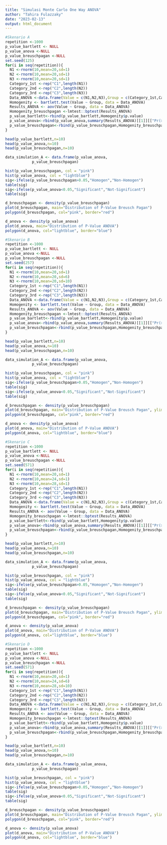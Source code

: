 ---
title: "Simulasi Monte Carlo One Way ANOVA"
author: "Tahira Fulazzaky"
date: "2023-02-13"
output: html_document
---

```{r}
#Skenario A
repetition <-1000
p_value_bartlett <- NULL
p_value_anova <-NULL
p_value_breuschpagan <-NULL
set.seed(125)
for(i in seq(repetition)){
  N1 <-rnorm(10,mean=20,sd=1)
  N2 <-rnorm(10,mean=20,sd=1)
  N3 <-rnorm(10,mean=20,sd=1)
  Category_1st <-rep("C1",length(N1))
  Category_2nd <-rep("C2",length(N2))
  Category_3rd <-rep("C3",length(N3))
  Data_ANOVA <-data.frame(Value = c(N1,N2,N3),Group = c(Category_1st,Category_2nd,Category_3rd))
  Homogenity <- bartlett.test(Value ~ Group, data = Data_ANOVA)
  Results_ANOVA <- aov(Value ~ Group, data = Data_ANOVA)
  Homogenity_breuschpagan <-lmtest::bptest(Results_ANOVA)
  p_value_bartlett<-rbind(p_value_bartlett,Homogenity$p.value)
  p_value_anova<-rbind(p_value_anova,summary(Results_ANOVA)[[1]][["Pr(>F)"]][1])
  p_value_breuschpagan<-rbind(p_value_breuschpagan,Homogenity_breuschpagan$p.value)
}
```

```{r}
head(p_value_bartlett,n=10)
head(p_value_anova,n=10)
head(p_value_breuschpagan,n=10)
```

```{r}
data_simulation_A <- data.frame(p_value_anova,
            p_value_breuschpagan)
```

```{r}
hist(p_value_breuschpagan, col = "pink")
hist(p_value_anova, col = "lightblue")
sig<-ifelse(p_value_breuschpagan>0.05,"Homogen","Non-Homogen")
table(sig)
sig<-ifelse(p_value_anova<0.05,"Significant","Not-Significant")
table(sig)
```


```{r}
d_breuschpagan <- density(p_value_breuschpagan)
plot(d_breuschpagan, main="Distribution of P-Value Breusch Pagan")
polygon(d_breuschpagan, col="pink", border="red")
```
```{r}
d_anova <- density(p_value_anova)
plot(d_anova, main="Distribution of P-Value ANOVA")
polygon(d_anova, col="lightblue", border="blue")

```


```{r}
#Skenario B
repetition <-1000
p_value_bartlett <- NULL
p_value_anova <-NULL
p_value_breuschpagan <-NULL
set.seed(257)
for(i in seq(repetition)){
  N1 <-rnorm(10,mean=20,sd=1)
  N2 <-rnorm(10,mean=20,sd=6)
  N3 <-rnorm(10,mean=20,sd=10)
  Category_1st <-rep("C1",length(N1))
  Category_2nd <-rep("C2",length(N2))
  Category_3rd <-rep("C3",length(N3))
  Data_ANOVA <-data.frame(Value = c(N1,N2,N3),Group = c(Category_1st,Category_2nd,Category_3rd))
  Homogenity <- bartlett.test(Value ~ Group, data = Data_ANOVA)
  Results_ANOVA <- aov(Value ~ Group, data = Data_ANOVA)
  Homogenity_breuschpagan <-lmtest::bptest(Results_ANOVA)
  p_value_bartlett<-rbind(p_value_bartlett,Homogenity$p.value)
  p_value_anova<-rbind(p_value_anova,summary(Results_ANOVA)[[1]][["Pr(>F)"]][1])
  p_value_breuschpagan<-rbind(p_value_breuschpagan,Homogenity_breuschpagan$p.value)
}
```

```{r}
head(p_value_bartlett,n=10)
head(p_value_anova,n=10)
head(p_value_breuschpagan,n=10)
```

```{r}
data_simulation_A <- data.frame(p_value_anova,
            p_value_breuschpagan)
```

```{r}
hist(p_value_breuschpagan, col = "pink")
hist(p_value_anova, col = "lightblue")
sig<-ifelse(p_value_breuschpagan>0.05,"Homogen","Non-Homogen")
table(sig)
sig<-ifelse(p_value_anova<0.05,"Significant","Not-Significant")
table(sig)
```

```{r}
d_breuschpagan <- density(p_value_breuschpagan)
plot(d_breuschpagan, main="Distribution of P-Value Breusch Pagan", ylim =c (0,18))
polygon(d_breuschpagan, col="pink", border="red")

```
```{r}
d_anova <- density(p_value_anova)
plot(d_anova, main="Distribution of P-Value ANOVA")
polygon(d_anova, col="lightblue", border="blue")

```

```{r}
#Skenario C
repetition <-1000
p_value_bartlett <- NULL
p_value_anova <-NULL
p_value_breuschpagan <-NULL
set.seed(571)
for(i in seq(repetition)){
  N1 <-rnorm(10,mean=20,sd=1)
  N2 <-rnorm(10,mean=24,sd=1)
  N3 <-rnorm(10,mean=28,sd=1)
  Category_1st <-rep("C1",length(N1))
  Category_2nd <-rep("C2",length(N2))
  Category_3rd <-rep("C3",length(N3))
  Data_ANOVA <-data.frame(Value = c(N1,N2,N3),Group = c(Category_1st,Category_2nd,Category_3rd))
  Homogenity <- bartlett.test(Value ~ Group, data = Data_ANOVA)
  Results_ANOVA <- aov(Value ~ Group, data = Data_ANOVA)
  Homogenity_breuschpagan <-lmtest::bptest(Results_ANOVA)
  p_value_bartlett<-rbind(p_value_bartlett,Homogenity$p.value)
  p_value_anova<-rbind(p_value_anova,summary(Results_ANOVA)[[1]][["Pr(>F)"]][1])
  p_value_breuschpagan<-rbind(p_value_breuschpagan,Homogenity_breuschpagan$p.value)
}
```

```{r}
head(p_value_bartlett,n=10)
head(p_value_anova,n=10)
head(p_value_breuschpagan,n=10)
```

```{r}
data_simulation_A <- data.frame(p_value_anova,
            p_value_breuschpagan)
```

```{r}
hist(p_value_breuschpagan, col = "pink")
hist(p_value_anova, col = "lightblue")
sig<-ifelse(p_value_breuschpagan>0.05,"Homogen","Non-Homogen")
table(sig)
sig<-ifelse(p_value_anova<0.05,"Significant","Not-Significant")
table(sig)
```

```{r}
d_breuschpagan <- density(p_value_breuschpagan)
plot(d_breuschpagan, main="Distribution of P-Value Breusch Pagan", ylim =c (0,1.3))
polygon(d_breuschpagan, col="pink", border="red")

```
```{r}
d_anova <- density(p_value_anova)
plot(d_anova, main="Distribution of P-Value ANOVA")
polygon(d_anova, col="lightblue", border="blue")

```
```{r}
#Skenario D
repetition <-1000
p_value_bartlett <- NULL
p_value_anova <-NULL
p_value_breuschpagan <-NULL
set.seed(571)
for(i in seq(repetition)){
  N1 <-rnorm(10,mean=20,sd=1)
  N2 <-rnorm(10,mean=24,sd=6)
  N3 <-rnorm(10,mean=28,sd=10)
  Category_1st <-rep("C1",length(N1))
  Category_2nd <-rep("C2",length(N2))
  Category_3rd <-rep("C3",length(N3))
  Data_ANOVA <-data.frame(Value = c(N1,N2,N3),Group = c(Category_1st,Category_2nd,Category_3rd))
  Homogenity <- bartlett.test(Value ~ Group, data = Data_ANOVA)
  Results_ANOVA <- aov(Value ~ Group, data = Data_ANOVA)
  Homogenity_breuschpagan <-lmtest::bptest(Results_ANOVA)
  p_value_bartlett<-rbind(p_value_bartlett,Homogenity$p.value)
  p_value_anova<-rbind(p_value_anova,summary(Results_ANOVA)[[1]][["Pr(>F)"]][1])
  p_value_breuschpagan<-rbind(p_value_breuschpagan,Homogenity_breuschpagan$p.value)
}
```

```{r}
head(p_value_bartlett,n=10)
head(p_value_anova,n=10)
head(p_value_breuschpagan,n=10)
```

```{r}
data_simulation_A <- data.frame(p_value_anova,
            p_value_breuschpagan)
```

```{r}
hist(p_value_breuschpagan, col = "pink")
hist(p_value_anova, col = "lightblue")
sig<-ifelse(p_value_breuschpagan>0.05,"Homogen","Non-Homogen")
table(sig)
sig<-ifelse(p_value_anova<0.05,"Significant","Not-Significant")
table(sig)
```

```{r}
d_breuschpagan <- density(p_value_breuschpagan)
plot(d_breuschpagan, main="Distribution of P-Value Breusch Pagan", ylim =c (0,19))
polygon(d_breuschpagan, col="pink", border="red")

```
```{r}
d_anova <- density(p_value_anova)
plot(d_anova, main="Distribution of P-Value ANOVA")
polygon(d_anova, col="lightblue", border="blue")

```